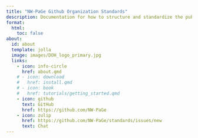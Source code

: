 ```yaml
---
title: "NW-PaGe Github Organization Standards"
description: Documentation for how to structure and standardize the public Github Organization
format: 
  html: 
    toc: false
about:
  id: about
  template: jolla
  image: images/DOH_logo_primary.jpg
  links:
    - icon: info-circle
      href: about.qmd
    # - icon: download
    #   href: install.qmd
    # - icon: book
    #   href: tutorials/getting_started.qmd
    - icon: github
      text: GitHub
      href: https://github.com/NW-PaGe
    - icon: zulip
      href: https://github.com/NW-PaGe/standards/issues/new
      text: Chat
---
```




<!--

![](images/DOH_logo_primary.jpg){style="float: center;" fig-alt="Hex logo that says \"Data Science in a Box\"" fig-align="center" width="250"}

Documentation for how to structure and standardize the public Github Organization
# Preface {.unnumbered}

![](images/DOH_logo_primary.jpg){style="float: right;" fig-alt="Hex logo that says \"Data Science in a Box\"" fig-align="right" width="250"}

This is a static website documenting the proposed standards for public Github use at the Pacific Northwest Genomic Center of Excellence. There are documents on 

1.    Security and how to protect credential and private process leaks
2.    Licensing to protect re-sale or theft of code
3.    Github Organization templates and Infrastructure as Code (IaC)
4.    Managing credentials
5.    Publishing code to the public repositories


If there are any questions please reach out to 

-->